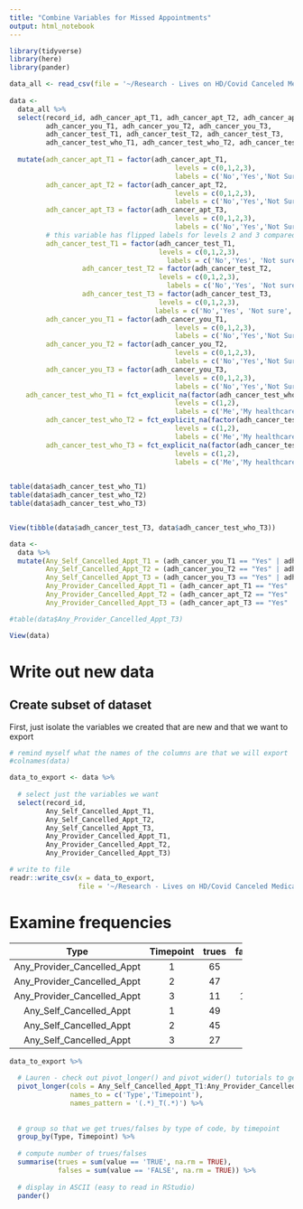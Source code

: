 ```yaml
---
title: "Combine Variables for Missed Appointments"
output: html_notebook
---
```



```r
library(tidyverse)
library(here)
library(pander)

```


```r

data_all <- read_csv(file = '~/Research - Lives on HD/Covid Canceled Medical Appointments Analysis/Raw Data/COVID Main Database All_06-17-21.csv')
  
data <- 
  data_all %>%
  select(record_id, adh_cancer_apt_T1, adh_cancer_apt_T2, adh_cancer_apt_T3,
         adh_cancer_you_T1, adh_cancer_you_T2, adh_cancer_you_T3,
         adh_cancer_test_T1, adh_cancer_test_T2, adh_cancer_test_T3,
         adh_cancer_test_who_T1, adh_cancer_test_who_T2, adh_cancer_test_who_T3) %>%
  
  mutate(adh_cancer_apt_T1 = factor(adh_cancer_apt_T1,
                                         levels = c(0,1,2,3),
                                         labels = c('No','Yes','Not Sure', 'I did not have anything scheduled')),
         adh_cancer_apt_T2 = factor(adh_cancer_apt_T2,
                                         levels = c(0,1,2,3),
                                         labels = c('No','Yes','Not Sure', 'I did not have anything scheduled')),
         adh_cancer_apt_T3 = factor(adh_cancer_apt_T3,
                                         levels = c(0,1,2,3),
                                         labels = c('No','Yes','Not Sure', 'I did not have anything scheduled')),
         # this variable has flipped labels for levels 2 and 3 compared to prior variables
         adh_cancer_test_T1 = factor(adh_cancer_test_T1,
                                     levels = c(0,1,2,3),
                                       labels = c('No','Yes', 'Not sure', 'I did not have anything scheduled')),
                  adh_cancer_test_T2 = factor(adh_cancer_test_T2,
                                     levels = c(0,1,2,3),
                                       labels = c('No','Yes', 'Not sure', 'I did not have anything scheduled')),
                  adh_cancer_test_T3 = factor(adh_cancer_test_T3,
                                     levels = c(0,1,2,3),
                                    labels = c('No','Yes', 'Not sure', 'I did not have anything scheduled')),
         adh_cancer_you_T1 = factor(adh_cancer_you_T1,
                                         levels = c(0,1,2,3),
                                         labels = c('No','Yes','Not Sure', 'I did not have anything scheduled')),
         adh_cancer_you_T2 = factor(adh_cancer_you_T2,
                                         levels = c(0,1,2,3),
                                         labels = c('No','Yes','Not Sure', 'I did not have anything scheduled')),
         adh_cancer_you_T3 = factor(adh_cancer_you_T3,
                                         levels = c(0,1,2,3),
                                         labels = c('No','Yes','Not Sure', 'I did not have anything scheduled')),
    adh_cancer_test_who_T1 = fct_explicit_na(factor(adh_cancer_test_who_T1,
                                         levels = c(1,2),
                                         labels = c('Me','My healthcare provider'))),
         adh_cancer_test_who_T2 = fct_explicit_na(factor(adh_cancer_test_who_T2,
                                         levels = c(1,2),
                                         labels = c('Me','My healthcare provider'))),
         adh_cancer_test_who_T3 = fct_explicit_na(factor(adh_cancer_test_who_T3,
                                         levels = c(1,2),
                                         labels = c('Me','My healthcare provider'))))
  

table(data$adh_cancer_test_who_T1)
table(data$adh_cancer_test_who_T2)
table(data$adh_cancer_test_who_T3)


View(tibble(data$adh_cancer_test_T3, data$adh_cancer_test_who_T3))
```


```r

data <-
  data %>%
  mutate(Any_Self_Cancelled_Appt_T1 = (adh_cancer_you_T1 == "Yes" | adh_cancer_test_who_T1 == "Me"),
         Any_Self_Cancelled_Appt_T2 = (adh_cancer_you_T2 == "Yes" | adh_cancer_test_who_T2 == "Me"),
         Any_Self_Cancelled_Appt_T3 = (adh_cancer_you_T3 == "Yes" | adh_cancer_test_who_T3 == "Me"),
         Any_Provider_Cancelled_Appt_T1 = (adh_cancer_apt_T1 == "Yes" | adh_cancer_test_who_T1 == "My provider"),
         Any_Provider_Cancelled_Appt_T2 = (adh_cancer_apt_T2 == "Yes" | adh_cancer_test_who_T2 == "My provider"),
         Any_Provider_Cancelled_Appt_T3 = (adh_cancer_apt_T3 == "Yes" | adh_cancer_test_who_T3 == "My provider"))

#table(data$Any_Provider_Cancelled_Appt_T3)

View(data)

```


# Write out new data 

## Create subset of dataset

First, just isolate the variables we created that are new and that we want to export

```r
# remind myself what the names of the columns are that we will export
#colnames(data)

data_to_export <- data %>%
  
  # select just the variables we want
  select(record_id, 
         Any_Self_Cancelled_Appt_T1,    
         Any_Self_Cancelled_Appt_T2,  
         Any_Self_Cancelled_Appt_T3,
         Any_Provider_Cancelled_Appt_T1,
         Any_Provider_Cancelled_Appt_T2,
         Any_Provider_Cancelled_Appt_T3)

# write to file
readr::write_csv(x = data_to_export, 
                 file = '~/Research - Lives on HD/Covid Canceled Medical Appointments Analysis/Generated Data/any_self_or_provider_cancelled_appts.csv')


```

# Examine frequencies

----------------------------------------------------------
            Type               Timepoint   trues   falses 
----------------------------- ----------- ------- --------
 Any_Provider_Cancelled_Appt       1        65       81   

 Any_Provider_Cancelled_Appt       2        47       93   

 Any_Provider_Cancelled_Appt       3        11      109   

   Any_Self_Cancelled_Appt         1        49       97   

   Any_Self_Cancelled_Appt         2        45       95   

   Any_Self_Cancelled_Appt         3        27       93   
----------------------------------------------------------

```r

data_to_export %>%
  
  # Lauren - check out pivot_longer() and pivot_wider() tutorials to get a sense of what this does. This command is one of the most powerful ones in R imo :). Basically what it does is reformat the data so that I can just then group and count trues/falses once rather than separately for each variable in the next lines.
  pivot_longer(cols = Any_Self_Cancelled_Appt_T1:Any_Provider_Cancelled_Appt_T3, 
               names_to = c('Type','Timepoint'),
               names_pattern = '(.*)_T(.*)') %>%
  
  
  # group so that we get trues/falses by type of code, by timepoint
  group_by(Type, Timepoint) %>%
  
  # compute number of trues/falses
  summarise(trues = sum(value == 'TRUE', na.rm = TRUE),
            falses = sum(value == 'FALSE', na.rm = TRUE)) %>%
  
  # display in ASCII (easy to read in RStudio)
  pander()
  

```
